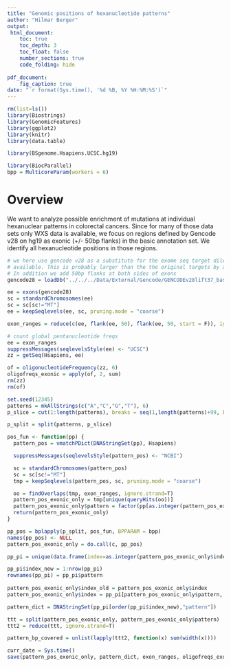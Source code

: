 ```yaml
---
title: "Genomic positions of hexanucleotide patterns"
author: "Hilmar Berger"
output:
 html_document:
    toc: true
    toc_depth: 3
    toc_float: false
    number_sections: true
    code_folding: hide
    
pdf_document:
    fig_caption: true
date: "`r format(Sys.time(), '%d %B, %Y %H:%M:%S')`"
---
```


```r
rm(list=ls())
library(Biostrings)
library(GenomicFeatures)
library(ggplot2)
library(knitr)
library(data.table)

library(BSgenome.Hsapiens.UCSC.hg19)

library(BiocParallel)
bpp = MulticoreParam(workers = 6)

```

# Overview 

We want to analyze possible enrichment of mutations at individual hexanuclear patterns in colorectal cancers. Since for many of those data sets only WXS data is available, we focus on regions defined by Gencode v28 on hg19 as exonic (+/- 50bp flanks) in the basic annotation set. We identify all hexanucleotide positions in those regions. 

```r
# we here use gencode v28 as a substitute for the exome seq target dile from TCGA which is not easily 
# available. This is probably larger than the the original targets by a factor of up to 2. 
# In addition we add 50bp flanks at both sides of exons
gencode28 = loadDb("../../../Data/External/Gencode/GENCODEv28lift37_basic_hg19_TxDB.db")

ee = exons(gencode28)
sc = standardChromosomes(ee)
sc = sc[sc!="MT"]
ee = keepSeqlevels(ee, sc, pruning.mode = "coarse")

exon_ranges = reduce(c(ee, flank(ee, 50), flank(ee, 50, start = F)), ignore.strand=TRUE)
```

```r
# count global pentanucleotide freqs
ee = exon_ranges
suppressMessages(seqlevelsStyle(ee) <- "UCSC")
zz = getSeq(Hsapiens, ee)

of = oligonucleotideFrequency(zz, 6)
oligofreqs_exonic = apply(of, 2, sum)
rm(zz)
rm(of)
```

```r
set.seed(12345)
patterns = mkAllStrings(c("A","C","G","T"), 6)
p_slice = cut(1:length(patterns), breaks = seq(1,length(patterns)+99, by=100), right = F)

p_split = split(patterns, p_slice) 

pos_fun <- function(pp) {
  pattern_pos = vmatchPDict(DNAStringSet(pp), Hsapiens)

  suppressMessages(seqlevelsStyle(pattern_pos) <- "NCBI")

  sc = standardChromosomes(pattern_pos)
  sc = sc[sc!="MT"]
  tmp = keepSeqlevels(pattern_pos, sc, pruning.mode = "coarse")

  oo = findOverlaps(tmp, exon_ranges, ignore.strand=T)
  pattern_pos_exonic_only = tmp[unique(queryHits(oo))]
  pattern_pos_exonic_only$pattern = factor(pp[as.integer(pattern_pos_exonic_only$index)])
  return(pattern_pos_exonic_only)
}

pp_pos = bplapply(p_split, pos_fun, BPPARAM = bpp)
names(pp_pos) <- NULL
pattern_pos_exonic_only = do.call(c, pp_pos)

pp_pi = unique(data.frame(index=as.integer(pattern_pos_exonic_only$index), pattern = as.character(pattern_pos_exonic_only$pattern)))

pp_pi$index_new = 1:nrow(pp_pi)
rownames(pp_pi) = pp_pi$pattern
 
pattern_pos_exonic_only$index_old = pattern_pos_exonic_only$index
pattern_pos_exonic_only$index = pp_pi[pattern_pos_exonic_only$pattern, "index_new"]

pattern_dict = DNAStringSet(pp_pi[order(pp_pi$index_new),"pattern"])
```

```r
ttt = split(pattern_pos_exonic_only, pattern_pos_exonic_only$pattern)
ttt2 = reduce(ttt, ignore.strand=T)

pattern_bp_covered = unlist(lapply(ttt2, function(x) sum(width(x))))
```


```r
curr_date = Sys.time()
save(pattern_pos_exonic_only, pattern_dict, exon_ranges, oligofreqs_exonic, pattern_bp_covered, curr_date, file="../../../Data/Pattern_frequencies_and_positions/HN_pos_in_exonic_regions_50bp_flank_n4096.Rdata")
```

